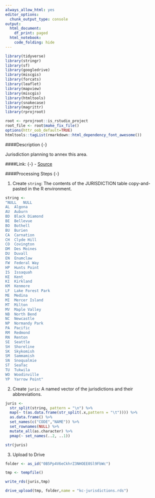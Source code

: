```yaml
--- 
always_allow_html: yes
editor_options:
  chunk_output_type: console
output:
  html_document:
    df_print: paged
  html_notebook:
    code_folding: hide
---
```


```r
library(tidyverse)
library(stringr)
library(sf)
library(googledrive)
library(miscgis)
library(forcats)
library(leaflet)
library(mapview)
library(miscgis)
library(htmltools)
library(snakecase)
library(magrittr)
library(rprojroot)

root <- rprojroot::is_rstudio_project
root_file <- root$make_fix_file()
options(httr_oob_default=TRUE) 
htmltools::tagList(rmarkdown::html_dependency_font_awesome())
```

####Description {-}

Jurisdiction planning to annex this area. 

####Link: {-}
  - [Source <i class="fa fa-external-link"></i>](http://www5.kingcounty.gov/sdc/Metadata.aspx?Layer=public_parcels) 
   

####Processing Steps {-}

1. Create `string`: The contents of the JURISDICTION table copy-and-pasted in the R environment.

```r

string <- 
"NULL	NULL
AL	Algona
AU	Auburn
BD	Black Diamond
BE	Bellevue
BO	Bothell
BU	Burien
CA	Carnation
CH	Clyde Hill
CO	Covington
DM	Des Moines
DU	Duvall
EN	Enumclaw
FW	Federal Way
HP	Hunts Point
IS	Issaquah
KE	Kent
KI	Kirkland
KM	Kenmore
LF	Lake Forest Park
ME	Medina
MI	Mercer Island
MT	Milton
MV	Maple Valley
NB	North Bend
NC	Newcastle
NP	Normandy Park
PA	Pacific
RM	Redmond
RN	Renton
SE	Seattle
SH	Shoreline
SK	Skykomish
SM	Sammamish
SN	Snoqualmie
ST	SeaTac
TU	Tukwila
WO	Woodinville
YP	Yarrow Point"


```

2. Create `juris`: A named vector of the jurisdictions and their abbreviations.

```r

juris <- 
  str_split(string, pattern = "\n") %>% 
  map(~ t(as.data.frame(str_split(.x,pattern = "\t")))) %>% 
  as.data.frame() %>% 
  set_names(c("CODE","NAME")) %>% 
  set_rownames(NULL) %>% 
  mutate_all(as.character) %>%  
  pmap(~ set_names(..2, ..1))

str(juris)
```

3. Upload to Drive

```r
folder <- as_id("0B5Pp4V6eCkhrZ3NHOEE0Sl9FbWc")

tmp <- tempfile()

write_rds(juris,tmp)

drive_upload(tmp, folder,name = "kc-jurisdictions.rds")
```

